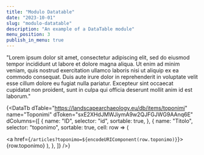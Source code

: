 ```yaml
---
title: "Modulo Datatable"
date: "2023-10-01"
slug: "modulo-datatable"
description: "An example of a DataTable module"
menu_position: 3
publish_in_menu: true
---
```



"Lorem ipsum dolor sit amet, consectetur adipiscing elit, sed do eiusmod tempor incididunt ut labore et dolore magna aliqua. Ut enim ad minim veniam, quis nostrud exercitation ullamco laboris nisi ut aliquip ex ea commodo consequat. Duis aute irure dolor in reprehenderit in voluptate velit esse cillum dolore eu fugiat nulla pariatur. Excepteur sint occaecat cupidatat non proident, sunt in culpa qui officia deserunt mollit anim id est laborum."

{<DataTb
dTable="https://landscapearchaeology.eu/db/items/toponimi"
name="Toponimi"
dToken="sxE2XHdJMWJiymA9w2QJFGJWG9AAnq6E"
dColumns={[
{
name: "ID",
selector: "id",
sortable: true,
},
{
name: "Titolo",
selector: "toponimo",
sortable: true,
cell: row => (

<a href={`/articles?toponimo=${encodeURIComponent(row.toponimo)}`}>
  {row.toponimo}
</a>
), }, ]} />}

